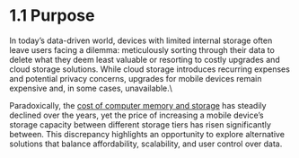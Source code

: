 # 1.1 Purpose 

In today’s data-driven world, devices with limited internal storage often leave users facing a dilemma: meticulously sorting through their data to delete what they deem least valuable or resorting to costly upgrades and cloud storage solutions. While cloud storage introduces recurring expenses and potential privacy concerns, upgrades for mobile devices remain expensive and, in some cases, unavailable.\

Paradoxically, the [cost of computer memory and storage](https://ourworldindata.org/grapher/historical-cost-of-computer-memory-and-storage) has steadily declined over the years, yet the price of increasing a mobile device’s storage capacity between different storage tiers has risen significantly between. This discrepancy highlights an opportunity to explore alternative solutions that balance affordability, scalability, and user control over data.

